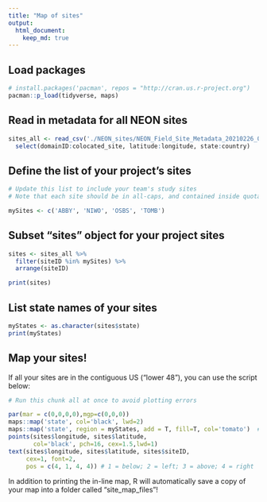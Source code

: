 ```yaml
---
title: "Map of sites"
output: 
  html_document:
    keep_md: true
---
```

## Load packages
```r
# install.packages('pacman', repos = "http://cran.us.r-project.org")
pacman::p_load(tidyverse, maps)
```

## Read in metadata for all NEON sites
```r
sites_all <- read_csv('./NEON_sites/NEON_Field_Site_Metadata_20210226_0.csv') %>% 
  select(domainID:colocated_site, latitude:longitude, state:country)
```

## Define the list of your project's sites
```r
# Update this list to include your team's study sites
# Note that each site should be in all-caps, and contained inside quotation marks

mySites <- c('ABBY', 'NIWO', 'OSBS', 'TOMB')
```

## Subset "sites" object for your project sites
```r
sites <- sites_all %>% 
  filter(siteID %in% mySites) %>% 
  arrange(siteID)

print(sites)
```

## List state names of your sites
```r
myStates <- as.character(sites$state)
print(myStates)
```


## Map your sites!
If all your sites are in the contiguous US ("lower 48"), you can use the script below:
```r
# Run this chunk all at once to avoid plotting errors

par(mar = c(0,0,0,0),mgp=c(0,0,0))
maps::map('state', col='black', lwd=2) 
maps::map('state', region = myStates, add = T, fill=T, col='tomato')  # Customize the fill color if you want!
points(sites$longitude, sites$latitude, 
       col='black', pch=16, cex=1.5,lwd=1)
text(sites$longitude, sites$latitude, sites$siteID,
     cex=1, font=2, 
     pos = c(4, 1, 4, 4)) # 1 = below; 2 = left; 3 = above; 4 = right
```
In addition to printing the in-line map, R will automatically save a copy of your map into a folder called "site_map_files"! 
